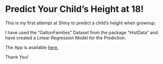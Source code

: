 # Predict Your Child's Height at 18!
This is my first attempt at Shiny to predict a child's height when grownup. 

I have used the "GaltonFamilies" Dataset from the package "HistData" and 
have created a Linear Regression Model for the Prediction.

The App is available <a href = "https://what-the-data-says.shinyapps.io/predict_height_of_your_child/" targer = "_blank" > here.
</a>

Thank You!
